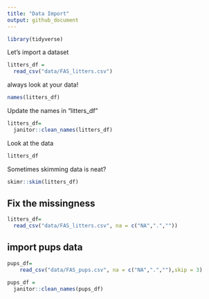 ```yaml
---
title: "Data Import"
output: github_document
---
```


```r
library(tidyverse)
```

Let's import a dataset

```r
litters_df =
  read_csv("data/FAS_litters.csv")
```

always look at your data!

```r
names(litters_df)
```

Update the names in "litters_df"
```r
litters_df=
  janitor::clean_names(litters_df)
```


Look at the data

```r
litters_df
```

Sometimes skimming data is neat?
```r
skimr::skim(litters_df)
```


## Fix the missingness
```r
litters_df=
  read_csv("data/FAS_litters.csv", na = c("NA",".",""))
```

## import pups data
```r
pups_df=
    read_csv("data/FAS_pups.csv", na = c("NA",".",""),skip = 3)

pups_df = 
  janitor::clean_names(pups_df)
```

